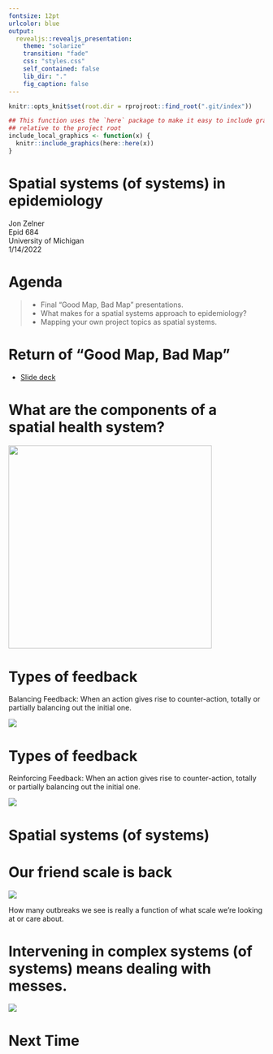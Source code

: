 ```yaml
---
fontsize: 12pt
urlcolor: blue
output: 
  revealjs::revealjs_presentation:
    theme: "solarize"
    transition: "fade"
    css: "styles.css"
    self_contained: false
    lib_dir: "."
    fig_caption: false
---
```


```r
knitr::opts_knit$set(root.dir = rprojroot::find_root(".git/index"))

## This function uses the `here` package to make it easy to include graphics in a directory
## relative to the project root
include_local_graphics <- function(x) {
  knitr::include_graphics(here::here(x))
}
```

# Spatial systems (of systems) in epidemiology {#title}

Jon Zelner   
Epid 684   
University of Michigan    
1/14/2022

# Agenda 

>- Final "Good Map, Bad Map" presentations.
>- What makes for a spatial systems approach to epidemiology?
>- Mapping your own project topics as spatial systems.

# Return of "Good Map, Bad Map"

- [Slide deck](https://docs.google.com/presentation/d/1KJTB9Nq4S4J6aZLtjv0xTADWhEl83nuqX0KP56k8QrY/edit?usp=sharing) 

# What are the components of a spatial health system? {.centerimg .r-fit-text}

<img src="./area_level_health_diez.png" height="400" width="auto">

# Types of feedback
<div class="row">
  <div class="textcolumn">
  <p><span class="alert">Balancing Feedback:</span> When an action gives rise to counter-action, totally or partially
    balancing out the initial one.</p>
  </div>
  <div class="imgcolumn"><img class="fragment" src="../../images/balancing_feedback.png"></div>
</div>

# Types of feedback
<div class="row">
  <div class="textcolumn">
  <p><span class="alert">Reinforcing Feedback:</span> When an action gives rise to counter-action, totally or partially
    balancing out the initial one.</p>
  </div>
  <div class="imgcolumn"><img class="fragment" src="../../images/reinforcing_feedback.png"></div>
</div>

# Spatial systems (of systems) {.center .sectionbreak}

# Our friend <span class="alert">scale</span> is back {.imgslide}

<img src= "../../images/connected_outbreaks.png">

How many outbreaks we see is really a function of what scale we're looking at or care about.

# Intervening in complex systems (of systems) means dealing with <span class="alert">messes</span>.

<img src="./mess_management.png">

# Next Time
